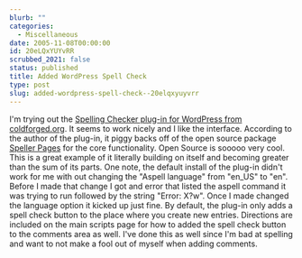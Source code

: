 ```yaml
---
blurb: ""
categories:
  - Miscellaneous
date: 2005-11-08T00:00:00
id: 20eLQxYUYvRR
scrubbed_2021: false
status: published
title: Added WordPress Spell Check
type: post
slug: added-wordpress-spell-check--20elqxyuyvrr
---
```


I'm trying out the
[Spelling Checker plug-in for WordPress from coldforged.org](http://www.coldforged.org/spelling-checker-plugin-for-wordpress/).
It seems to work nicely and I like the interface. According to the
author of the plug-in, it piggy backs off of the open source
package [Speller Pages](http://spellerpages.sourceforge.net/) for
the core functionality. Open Source is sooooo very cool. This is a
great example of it literally building on itself and becoming
greater than the sum of its parts. One note, the default install of
the plug-in didn't work for me with out changing the "Aspell
language" from "en\_US" to "en". Before I made that change I got
and error that listed the aspell command it was trying to run
followed by the string "Error: X?w". Once I made changed the
language option it kicked up just fine. By default, the plug-in
only adds a spell check button to the place where you create new
entries. Directions are included on the main scripts page for how
to added the spell check button to the comments area as well. I've
done this as well since I'm bad at spelling and want to not make a
fool out of myself when adding comments.